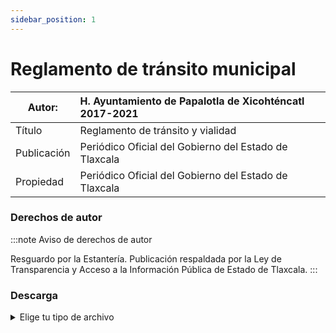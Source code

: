 ```yaml
---
sidebar_position: 1
---
```

# Reglamento de tránsito municipal

|Autor:| H. Ayuntamiento de Papalotla de Xicohténcatl 2017-2021 |
|--|:--|
|Título|Reglamento de tránsito y vialidad|
|Publicación|Periódico Oficial del Gobierno del Estado de Tlaxcala|
|Propiedad|Periódico Oficial del Gobierno del Estado de Tlaxcala|

### Derechos de autor
    
:::note Aviso de derechos de autor

Resguardo por la Estantería. Publicación respaldada por la Ley de Transparencia y Acceso a la Información Pública de
Estado de Tlaxcala.
:::

### Descarga
<details>
  <summary>Elige tu tipo de archivo</summary>
    <div>
        <a href="url"> 📥 Reglamento de tránsito y vialidad</a>
        </div>      
</details>


